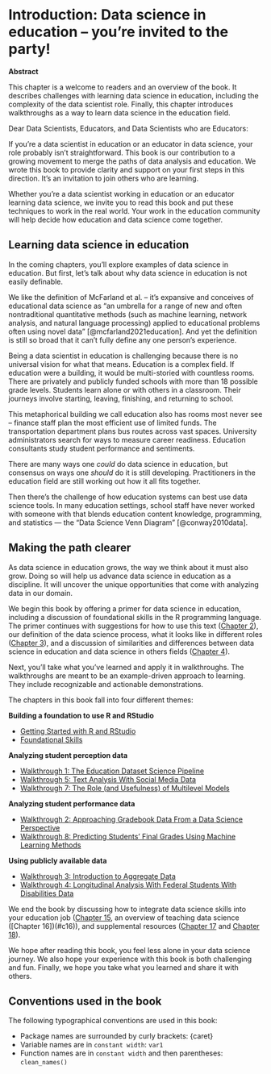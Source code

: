 # Introduction: Data science in education -- you're invited to the party! {#c01}

**Abstract**

This chapter is a welcome to readers and an overview of the book. It describes challenges with learning data science in education, including the complexity of the data scientist role. Finally, this chapter introduces walkthroughs as a way to learn data science in the education field.

Dear Data Scientists, Educators, and Data Scientists who are Educators: 

If you're a data scientist in education or an educator in data science, your role probably isn't straightforward. This book is our contribution to a growing movement to merge the paths of data analysis and education. We wrote this book to provide clarity and support on your first steps in this direction. It's an invitation to join others who are learning. 

Whether you're a data scientist working in education or an educator learning data science, we invite you to read this book and put these techniques to work in the real world. Your work in the education community will help decide how education and data science come together.

## Learning data science in education

In the coming chapters, you'll explore examples of data science in education. But first, let's talk about why data science in education is not easily definable. 

We like the definition of McFarland et al. -- it's expansive and conceives of educational data science as "an umbrella for a range of new and often nontraditional quantitative methods (such as machine learning, network analysis, and natural language processing) applied to educational problems often using novel data" [@mcfarland2021education]. And yet the definition is still so broad that it can't fully define any one person's experience. 

Being a data scientist in education is challenging because there is no universal vision for what that means. Education is a complex field. If education were a building, it would be multi-storied with countless rooms. There are privately and publicly funded schools with more than 18 possible grade levels. Students learn alone or with others in a classroom. Their journeys involve starting, leaving, finishing, and returning to school. 

This metaphorical building we call education also has rooms most never see -- finance staff plan the most efficient use of limited funds. The transportation department plans bus routes across vast spaces. University administrators search for ways to measure career readiness. Education consultants study student performance and sentiments. 

There are many ways one *could* do data science in education, but consensus on ways one *should* do it is still developing. Practitioners in the education field are still working out how it all fits together. 

Then there's the challenge of how education systems can best use data science tools. In many education settings, school staff have never worked with someone with that blends education content knowledge, programming, and statistics --- the "Data Science Venn Diagram" [@conway2010data].

## Making the path clearer

As data science in education grows, the way we think about it must also grow. Doing so will help us advance data science in education as a discipline. It will uncover the unique opportunities that come with analyzing data in our domain.

We begin this book by offering a primer for data science in education, including a discussion of foundational skills in the R programming language. The primer continues with suggestions for how to use this text ([Chapter 2](#c02)), our definition of the data science process, what it looks like in different roles ([Chapter 3](#c03)), and a discussion of similarities and differences between data science in education and data science in others fields ([Chapter 4](#c04)).

Next, you'll take what you've learned and apply it in walkthroughs. The walkthroughs are meant to be an example-driven approach to learning. They include recognizable and actionable demonstrations. 

The chapters in this book fall into four different themes:

**Building a foundation to use R and RStudio**

* [Getting Started with R and RStudio](#c05)
* [Foundational Skills](#c06)

**Analyzing student perception data**

* [Walkthrough 1: The Education Dataset Science Pipeline](#c07)
* [Walkthrough 5: Text Analysis With Social Media Data](#c16)
* [Walkthrough 7: The Role (and Usefulness) of Multilevel Models](#c13)

**Analyzing student performance data**

* [Walkthrough 2: Approaching Gradebook Data From a Data Science Perspective](#c08)
* [Walkthrough 8: Predicting Students' Final Grades Using Machine Learning Methods](#c14)

**Using publicly available data**

* [Walkthrough 3: Introduction to Aggregate Data](#c09)
* [Walkthrough 4: Longitudinal Analysis With Federal Students With Disabilities Data](#c10)

We end the book by discussing how to integrate data science skills into your education job ([Chapter 15](#c15), an overview of teaching data science ([Chapter 16])(#c16)), and supplemental resources ([Chapter 17](#c17) and [Chapter 18](#c18)). 

We hope after reading this book, you feel less alone in your data science journey. We also hope your experience with this book is both challenging and fun. Finally, we hope you take what you learned and share it with others.

## Conventions used in the book

The following typographical conventions are used in this book:

* Package names are surrounded by curly brackets: {caret}
* Variable names are in `constant width`: `var1`
* Function names are in `constant width` and then parentheses: `clean_names()`
